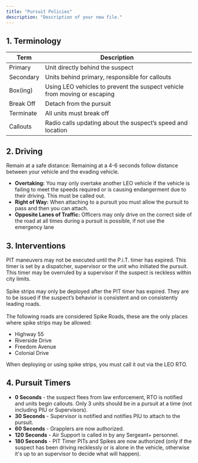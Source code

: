 ```yaml
---
title: "Pursuit Policies"
description: "Description of your new file."
---
```


## 1. Terminology

| **Term**  | **Description**                                                           |
| --------- | ------------------------------------------------------------------------- |
| Primary   | Unit directly behind the suspect                                          |
| Secondary | Units behind primary, responsible for callouts                            |
| Box(ing)  | Using LEO vehicles to prevent the suspect vehicle from moving or escaping |
| Break Off | Detach from the pursuit                                                   |
| Terminate | All units must break off                                                  |
| Callouts  | Radio calls updating about the suspect’s speed and location               |

## 2. Driving

Remain at a safe distance: Remaining at a 4-6 seconds follow distance between your vehicle and the evading vehicle.

- **Overtaking:** You may only overtake another LEO vehicle if the vehicle is failing to meet the speeds required or is causing endangerment due to their driving. This must be called out.
- **Right of Way:** When attaching to a pursuit you must allow the pursuit to pass and then you can attach.
- **Opposite Lanes of Traffic:** Officers may only drive on the correct side of the road at all times during a pursuit is possible, if not use the emergency lane

## 3. Interventions

PIT maneuvers may not be executed until the P.i.T. timer has expired. This timer is set by a dispatcher, supervisor or the unit who initiated the pursuit. This timer may be overruled by a supervisor if the suspect is reckless within city limits.\
\
Spike strips may only be deployed after the PIT timer has expired. They are to be issued if the suspect’s behavior is consistent and on consistently leading roads.\
\
The following roads are considered Spike Roads, these are the only places where spike strips may be allowed:

- Highway 55
- Riverside Drive
- Freedom Avenue
- Colonial Drive

When deploying or using spike strips, you must call it out via the LEO RTO.

## 4. Pursuit Timers

- **0 Seconds** - the suspect flees from law enforcement, RTO is notified and units begin callouts. Only 3 units should be in a pursuit at a time (not including PIU or Supervisors).
- **30 Seconds** - Supervisor is notified and notifies PIU to attach to the pursuit.
- **60 Seconds** - Grapplers are now authorized.
- **120 Seconds** - Air Support is called in by any Sergeant\+ personnel.
- **180 Seconds** - PIT Timer PITs and Spikes are now authorized (only if the suspect has been driving recklessly or is alone in the vehicle, otherwise it's up to an supervisor to decide what will happen).